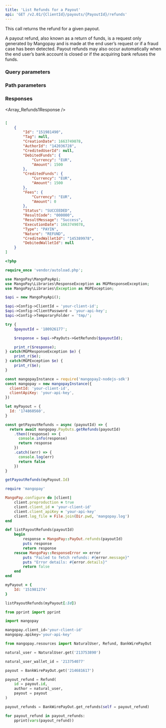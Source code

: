 ```yaml
---
title: 'List Refunds for a Payout'  
api: 'GET /v2.01/{ClientId}/payouts/{PayoutId}/refunds'  
---
```


  

This call returns the refund for a given payout.   

A payout refund, also known as a return of funds, is a request only generated by Mangopay and is made at the end user’s request or if a fraud case has been detected. Payout refunds may also occur automatically when the end user’s bank account is closed or if the acquiring bank refuses the funds.  

### Query parameters  

<Status />  

<ResultCode />  

<BeforeDate1 />  

<AfterDate1 />  

### Path parameters  

<PayoutId />  

### Responses  

<AccordionGroup><Accordion title="200">  

<Array_Refunds1Response /></Accordion></AccordionGroup>  

<ResponseExample>  

```json 200  

[
    {
        "Id": "151981490",
        "Tag": null,
        "CreationDate": 1663749078,
        "AuthorId": "142036728",
        "CreditedUserId": null,
        "DebitedFunds": {
            "Currency": "EUR",
            "Amount": 1500
        },
        "CreditedFunds": {
            "Currency": "EUR",
            "Amount": 1500
        },
        "Fees": {
            "Currency": "EUR",
            "Amount": 0
        },
        "Status": "SUCCEEDED",
        "ResultCode": "000000",
        "ResultMessage": "Success",
        "ExecutionDate": 1663749078,
        "Type": "PAYIN",
        "Nature": "REFUND",
        "CreditedWalletId": "145389978",
        "DebitedWalletId": null
    }
]  

 ```  

</ResponseExample>  

<RequestExample>  
  
```php PHP  
<?php 

require_once 'vendor/autoload.php';

use MangoPay\MangoPayApi;
use MangoPay\Libraries\ResponseException as MGPResponseException;
use MangoPay\Libraries\Exception as MGPException;

$api = new MangoPayApi();

$api->Config->ClientId = 'your-client-id';
$api->Config->ClientPassword = 'your-api-key';
$api->Config->TemporaryFolder = 'tmp/';

try {
    $payoutId = '180926177';

    $response = $api->PayOuts->GetRefunds($payoutId);

    print_r($response);
} catch(MGPResponseException $e) {
    print_r($e);
} catch(MGPException $e) {
    print_r($e);
}  
```  

  
```javascript NodeJS  
const mangopayInstance = require('mangopay2-nodejs-sdk')
const mangopay = new mangopayInstance({
  clientId: 'your-client-id',
  clientApiKey: 'your-api-key',
})

let myPayout = {
  Id: '174860560',
}

const getPayoutRefunds = async (payoutId) => {
  return await mangopay.PayOuts.getRefunds(payoutId)
    .then((response) => {
      console.info(response)
      return response
    })
    .catch((err) => {
      console.log(err)
      return false
    })
}

getPayoutRefunds(myPayout.Id)  
```  

  
```ruby Ruby  
require 'mangopay'

MangoPay.configure do |client|
    client.preproduction = true
    client.client_id = 'your-client-id'
    client.client_apiKey = 'your-api-key'
    client.log_file = File.join(Dir.pwd, 'mangopay.log')
end

def listPayoutRefunds(payoutId)
    begin
        response = MangoPay::PayOut.refunds(payoutId)
        puts response
        return response
    rescue MangoPay::ResponseError => error
        puts "Failed to fetch refunds: #{error.message}"
        puts "Error details: #{error.details}"
        return false
    end
end

myPayout = {
    Id: '151981274'
}

listPayoutRefunds(myPayout[:Id])  
```  

  
```python Python  
from pprint import pprint

import mangopay

mangopay.client_id='your-client-id'
mangopay.apikey='your-api-key'

from mangopay.resources import NaturalUser, Refund, BankWirePayOut

natural_user = NaturalUser.get('213753890')

natural_user_wallet_id = '213754077'

payout = BankWirePayOut.get('214681617')

payout_refund = Refund(
    id = payout.id,
    author = natural_user,
    payout = payout
)

payout_refunds = BankWirePayOut.get_refunds(self = payout_refund)

for payout_refund in payout_refunds:
    pprint(vars(payout_refund))  
```  

  
</RequestExample>